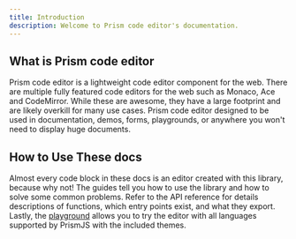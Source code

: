 ```yaml
---
title: Introduction
description: Welcome to Prism code editor's documentation.
---
```


## What is Prism code editor

Prism code editor is a lightweight code editor component for the web. There are multiple fully featured code editors for the web such as Monaco, Ace and CodeMirror. While these are awesome, they have a large footprint and are likely overkill for many use cases. Prism code editor designed to be used in documentation, demos, forms, playgrounds, or anywhere you won't need to display huge documents.

## How to Use These docs

Almost every code block in these docs is an editor created with this library, because why not! The guides tell you how to use the library and how to solve some common problems. Refer to the API reference for details descriptions of functions, which entry points exist, and what they export. Lastly, the [playground](/playground) allows you to try the editor with all languages supported by PrismJS with the included themes.
